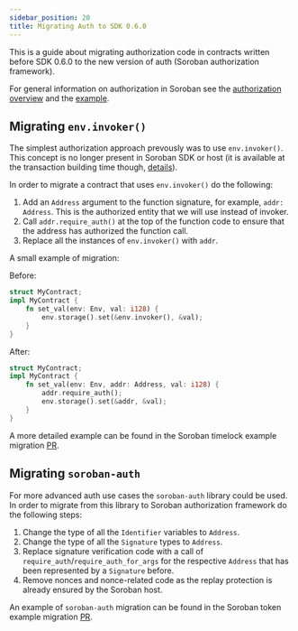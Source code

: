 ```yaml
---
sidebar_position: 20
title: Migrating Auth to SDK 0.6.0
---
```


This is a guide about migrating authorization code in contracts written before
SDK 0.6.0 to the new version of auth (Soroban authorization framework).

For general information on authorization in Soroban see the 
[authorization overview](../learn/authorization.mdx) and the [example](auth.mdx).

## Migrating `env.invoker()`

The simplest authorization approach prevously was to use `env.invoker()`. This
concept is no longer present in Soroban SDK or host (it is available at the
transaction building time though, [details]).

[details]: invoking-contracts-with-transactions.mdx#authorization-data

In order to migrate a contract that uses `env.invoker()` do the following:

1. Add an `Address` argument to the function signature, for example, 
`addr: Address`. This is the authorized entity that we will use instead of
invoker.
1. Call `addr.require_auth()` at the top of the function code to ensure that
the address has authorized the function call.
1. Replace all the instances of `env.invoker()` with `addr`.

A small example of migration:

Before:

```rust
struct MyContract;
impl MyContract {
    fn set_val(env: Env, val: i128) {
        env.storage().set(&env.invoker(), &val);
    }
}
```

After:

```rust
struct MyContract;
impl MyContract {
    fn set_val(env: Env, addr: Address, val: i128) {
        addr.require_auth();
        env.storage().set(&addr, &val);
    }
}
```

A more detailed example can be found in the Soroban timelock example migration
[PR][timelock-pr].

[timelock-pr]: https://github.com/stellar/soroban-examples/pull/204/files#diff-6884bc67aadaf666f4042b239666265a3bd57074d1ed58c7fc807120b9458025

## Migrating `soroban-auth`

For more advanced auth use cases the `soroban-auth` library could be used.
In order to migrate from this library to Soroban authorization framework do the
following steps:

1. Change the type of all the `Identifier` variables to `Address`.
1. Change the type of all the `Signature` types to `Address`.
1. Replace signature verification code with a call of 
`require_auth`/`require_auth_for_args` for the respective `Address` that has
been represented by a `Signature` before.
1. Remove nonces and nonce-related code as the replay protection is already
ensured by the Soroban host.

An example of `soroban-auth` migration can be found in the Soroban token
example migration [PR][token-pr].

[token-pr]: https://github.com/stellar/soroban-examples/pull/205/files